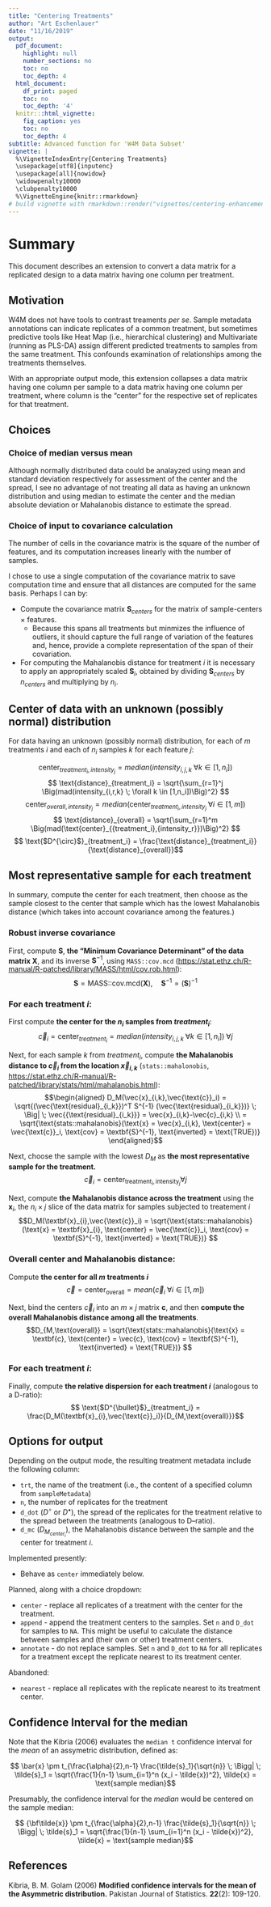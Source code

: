 ```yaml
---
title: "Centering Treatments"
author: "Art Eschenlauer"
date: "11/16/2019"
output:
  pdf_document:
    highlight: null
    number_sections: no
    toc: no
    toc_depth: 4
  html_document:
    df_print: paged
    toc: no
    toc_depth: '4'
  knitr:::html_vignette:
    fig_caption: yes
    toc: no
    toc_depth: 4
subtitle: Advanced function for 'W4M Data Subset'
vignette: |
  %\VignetteIndexEntry{Centering Treatments}
  \usepackage[utf8]{inputenc}
  \usepackage[all]{nowidow}
  \widowpenalty10000
  \clubpenalty10000
  %\VignetteEngine{knitr::rmarkdown}
# build vignette with rmarkdown::render("vignettes/centering-enhancement.Rmd", "all")
---
```


# Summary

This document describes an extension to convert a data matrix for a replicated design to a data matrix having one column per treatment.   

## Motivation

W4M does not have tools to contrast treaments *per se*.  Sample metadata annotations can indicate replicates of a common treatment, but sometimes predictive tools like Heat Map (i.e., hierarchical clustering) and Multivariate (running as PLS-DA) assign different predicted treatments to samples from the same treatment.  This confounds examination of relationships among the treatments themselves.

With an appropriate output mode, this extension collapses a data matrix having one column per sample to a data matrix having one column per treatment, where column is the "center" for the respective set of replicates for that treatment.  

## Choices

### Choice of median versus mean

Although normally distributed data could be analayzed using mean and standard deviation respectively for assessment of the center and the spread, I see no advantage of not treating all data as having an unknown distribution and using median to estimate the center and the median absolute deviation or Mahalanobis distance to estimate the spread.

### Choice of input to covariance calculation

The number of cells in the covariance matrix is the square of the number of features, and its computation increases linearly with the number of samples.

I chose to use a single computation of the covariance matrix to save computation time and ensure that all distances are computed for the same basis.  Perhaps I can by:

- Compute the covariance matrix $\textbf{S}_{centers}$ for the matrix of sample-centers $\times$ features.
    - Because this spans all treatments but minmizes the influence of outliers, it should capture the full range of variation of the features and, hence, provide a complete representation of the span of their covariation.
- For computing the Mahalanobis distance for treatment $i$ it is necessary to apply an appropriately scaled $\textbf{S}_{i}$, obtained by dividing $\textbf{S}_{centers}$ by $n_{centers}$ and multiplying by $n_i$.

## Center of data with an unknown (possibly normal) distribution

For data having an unknown (possibly normal) distribution, for each of $m$ treatments $i$ and each of $n_i$ samples $k$ for each feature $j$:

$$ \text{center}_{{treatment_i},{intensity_j}} = median(intensity_{i,j,k} \; \forall k \in [1,n_i]) $$ 
$$ \text{distance}_{treatment_i} = \sqrt{\sum_{r=1}^j \Big(mad(intensity_{i,r,k} \; \forall k \in [1,n_i])\Big)^2} $$
$$ \text{center}_{overall,{intensity_j}} = median(\text{center}_{{treatment_i},{intensity_j}} \; \forall i \in [1,m]) $$ 
$$ \text{distance}_{overall} = \sqrt{\sum_{r=1}^m \Big(mad(\text{center}_{{treatment_i},{intensity_r}})\Big)^2} $$
$$ \text{$D^{\circ}$}_{treatment_i} = \frac{\text{distance}_{treatment_i}}{\text{distance}_{overall}}$$

## Most representative sample for each treatment

In summary, compute the center for each treatment, then choose as the sample closest to the center that sample which has the lowest Mahalanobis distance (which takes into account covariance among the features.)

### Robust inverse covariance

First, compute $\textbf{S}$, **the "Minimum Covariance Determinant" of the data matrix $\textbf{X}$**, and its inverse $\textbf{S}^{-1}$, using `MASS::cov.mcd` ([https://stat.ethz.ch/R-manual/R-patched/library/MASS/html/cov.rob.html](https://stat.ethz.ch/R-manual/R-patched/library/MASS/html/cov.rob.html)):
$$\textbf{S} = \text{MASS::cov.mcd}(\textbf{X}), \quad \textbf{S}^{-1} = (\textbf{S})^{-1}$$

### For each treatment $i$:

First compute **the center for the $n_i$ samples from $treatment_i$**:
$$\vec{c}_i = \text{center}_{{treatment_i}} = median\Big(intensity_{i,j,k} \; \forall k \in [1,n_i]\Big) \; \forall j$$

Next, for each sample $k$ from $treatment_i$, compute **the Mahalanobis distance to $\vec{c}_i$ from the location $\vec{x}_{i,k}$** (`stats::mahalonobis`, [https://stat.ethz.ch/R-manual/R-patched/library/stats/html/mahalanobis.html](https://stat.ethz.ch/R-manual/R-patched/library/stats/html/mahalanobis.html)):
$$\begin{aligned}
D_M(\vec{x}_{i,k},\vec{\text{c}}_i)
= \sqrt{(\vec{\text{residual}_{i_k}})^T S^{-1} (\vec{\text{residual}_{i_k}})} \; \Big| \; \vec{{\text{residual}_{i_k}}} = \vec{x}_{i,k}-\vec{c}_{i,k} \\
= \sqrt{\text{stats::mahalanobis}(\text{x} = \vec{x}_{i,k}, \text{center} = \vec{\text{c}}_i, \text{cov} = \textbf{S}^{-1}, \text{inverted} = \text{TRUE})}
\end{aligned}$$

Next, choose the sample with the lowest $D_M$ as **the most representative sample for the treatment.**
$$\vec{c}_i = \text{center}_{\text{treatment}_i,\text{intensity}_j} \forall j$$

Next, compute **the Mahalanobis distance across the treatment** using the $\textbf{x}_i$, the $n_i \times j$ slice of the data matrix for samples subjected to treatement $i$
$$D_M(\textbf{x}_{i},\vec{\text{c}}_i)
= \sqrt{\text{stats::mahalanobis}(\text{x} = \textbf{x}_{i}, \text{center} = \vec{\text{c}}_i, \text{cov} = \textbf{S}^{-1}, \text{inverted} = \text{TRUE})}
$$

### Overall center and Mahalanobis distance:

Compute **the center for all $m$ treatments $i$** 
$$ \vec{c} = \text{center}_\text{overall} = mean({\vec{c}_i} \; \forall i \in [1,m]) $$ 

Next, bind the centers $\vec{c}_i$ into an $m \times j$ matrix $\textbf{c}$, and then **compute the overall Mahalanobis distance among all the treatments**.
$$D_{M,\text{overall}}
= \sqrt{\text{stats::mahalanobis}(\text{x} = \textbf{c}, \text{center} = \vec{c}, \text{cov} = \textbf{S}^{-1}, \text{inverted} = \text{TRUE})}
$$

### For each treatment $i$:

Finally, compute **the relative dispersion for each treatment $i$** (analogous to a D-ratio):
$$ \text{$D^{\bullet}$}_{treatment_i} = \frac{D_M(\textbf{x}_{i},\vec{\text{c}}_i)}{D_{M,\text{overall}}}$$

## Options for output

Depending on the output mode, the resulting treatment metadata include the following column:

- `trt`, the name of the treatment (i.e., the content of a specified column from `sampleMetadata`)
- `n`, the number of replicates for the treatment
- `d_dot` ($D^{\circ}$ or $D^{\bullet}$), the spread of the replicates for the treatment relative to the spread between the treatments (analogous to D--ratio).
- `d_mc` ($D_{M_{center_i}}$), the Mahalanobis distance between the sample and the center for treatment $i$.

Implemented presently:

- Behave as `center` immediately below.

Planned, along with a choice dropdown:

- `center` - replace all replicates of a treatment with the center for the treatment.
- `append` - append the treatment centers to the samples.  Set `n` and `D_dot` for samples to `NA`.  This might be useful to calculate the distance between samples and (their own or other) treatment centers.
- `annotate` - do not replace samples.  Set `n` and `D_dot` to `NA` for all replicates for a treatment except the replicate nearest to its treatment center. 

Abandoned:

- `nearest` - replace all replicates with the replicate nearest to its treatment center.


## Confidence Interval for the median

Note that the Kibria (2006) evaluates the `median t` confidence interval for the *mean* of an assymetric distribution, defined as:

$$ \bar{x} \pm t_{\frac{\alpha}{2},n-1} \frac{\tilde{s}_1}{\sqrt{n}} \; \Bigg| \; \tilde{s}_1 = \sqrt{\frac{1}{n-1} \sum_{i=1}^n (x_i - \tilde{x})^2}, \tilde{x} = \text{sample median}$$

Presumably, the confidence interval for the *median* would be centered on the sample median:

$$ {\bf\tilde{x}} \pm t_{\frac{\alpha}{2},n-1} \frac{\tilde{s}_1}{\sqrt{n}} \; \Bigg| \; \tilde{s}_1 = \sqrt{\frac{1}{n-1} \sum_{i=1}^n (x_i - \tilde{x})^2}, \tilde{x} = \text{sample median}$$

## References

Kibria, B. M. Golam (2006) **Modified confidence intervals for the mean of the Asymmetric distribution.** Pakistan Journal of Statistics. **22**(2): 109-120.
